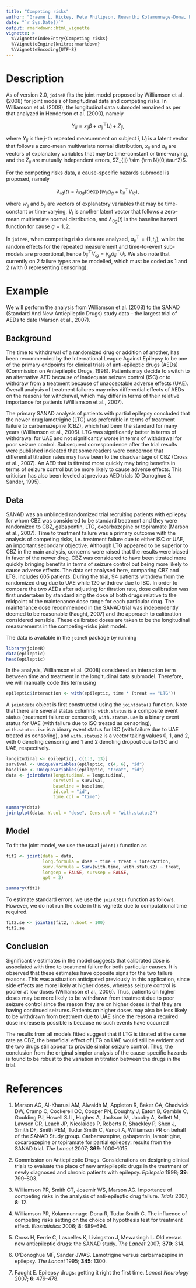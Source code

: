 ```yaml
---
title: "Competing risks"
author: "Graeme L. Hickey, Pete Philipson, Ruwanthi Kolamunnage-Dona, Paula Williamson"
date: "`r Sys.Date()`"
output: rmarkdown::html_vignette
vignette: >
  %\VignetteIndexEntry{Competing risks}
  %\VignetteEngine{knitr::rmarkdown}
  %\VignetteEncoding{UTF-8}
---
```


# Description

As of version 2.0, `joineR` fits the joint model proposed by Williamson et al. 
(2008) for joint models of longitudinal data and competing risks. In Williamson 
et al. (2008), the longitudinal data submodel remained as per that analyzed in 
Henderson et al. (2000), namely

$$Y_{ij} = x_{ij} \beta + a_{ij}^\top U_i + Z_{ij},$$

where $Y_{ij}$ is the $j$-th repeated measurement on subject $i$, $U_i$ is a 
latent vector that follows a zero-mean multivariate normal distribution, 
$x_{ij}$ and $a_{ij}$ are vectors of explanatory variables that may be 
time-constant or time-varying, and the $Z_{ij}$ are mutually independent errors,
$Z_{ij} \sim {\rm N}(0,\tau^2)$.

For the competing risks data, a cause-specific hazards submodel is proposed, 
namely

$$\lambda_{ig}(t) = \lambda_{0g}(t) \exp(w_{ij} \alpha_g + b_{ij}^\top 
V_{ig}),$$

where $w_{ij}$ and $b_{ij}$ are vectors of explanatory variables that may be 
time-constant or time-varying, $V_i$ is another latent vector that follows a
zero-mean multivariate normal distribution, and $\lambda_{0g}(t)$ is the baseline hazard function for cause $g = 1, 2$.

In `joineR`, when competing risks data are analysed, $a_{ij}^\top  = (1, 
t_{ij})$, whilst the random effects for the repeated measurement and 
time-to-event sub-models are proportional, hence $b_{ij}^\top V_{ig} = \gamma_g 
a_{ij}^\top U_i$. We also note that currently on 2 failure types are be 
modelled, which must be coded as 1 and 2 (with 0 representing censoring).

# Example

We will perform the analysis from Williamson et al. (2008) to the SANAD (Standard
And New Antiepileptic Drugs) study data -- the largest trial of AEDs to date 
(Marson et al., 2007).

## Background

The time to withdrawal of a randomized drug or addition of another, has been
recommended by the International League Against Epilepsy to be one of the
primary endpoints for clinical trials of anti-epileptic drugs (AEDs) (Commission
on Antiepileptic Drugs, 1998). Patients may decide to switch to an alternative
AED because of inadequate seizure control (ISC) or to withdraw from a treatment
because of unacceptable adverse effects (UAE). Overall analysis of treatment
failures may miss differential effects of AEDs on the reasons for withdrawal,
which may differ in terms of their relative importance for patients (Williamson
et al., 2007).

The primary SANAD analysis of patients with partial epilepsy concluded that the 
newer drug lamotrigine (LTG) was preferable in terms of treatment failure to 
carbamazepine (CBZ), which had been the standard for many years (Williamson et
al., 2006). LTG was significantly better in terms of withdrawal for UAE and not
significantly worse in terms of withdrawal for poor seizure control. Subsequent
correspondence after the trial results were published indicated that some
readers were concerned that differential titration rates may have been to the
disadvantage of CBZ (Cross et al., 2007). An AED that is titrated more quickly
may bring benefits in terms of seizure control but be more likely to cause
adverse effects. This criticism has also been leveled at previous AED trials
(O’Donoghue & Sander, 1995).

## Data 

SANAD was an unblinded randomized trial recruiting patients with epilepsy for
whom CBZ was considered to be standard treatment and they were randomized to
CBZ, gabapentin, LTG, oxcarbazepine or topiramate (Marson et al., 2007). Time to
treatment failure was a primary outcome with the analysis of competing risks,
i.e. treatment failure due to either ISC or UAE, an important secondary
objective. Although LTG appeared to be superior to CBZ in the main analysis,
concerns were raised that the results were biased in favor of the newer drug.
CBZ was considered to have been titrated more quickly bringing benefits in terms
of seizure control but being more likely to cause adverse effects. The data set
analysed here, comparing CBZ and LTG, includes 605 patients. During the trial,
94 patients withdrew from the randomized drug due to UAE while 120 withdrew due
to ISC. In order to compare the two AEDs after adjusting for titration rate,
dose calibration was first undertaken by standardizing the dose of both drugs
relative to the midpoint of the maintenance dose range for each particular drug.
The maintenance dose recommended in the SANAD trial was independently deemed to
be reasonable (Faught, 2007) and the approach to calibration considered
sensible. These calibrated doses are taken to be the longitudinal measurements
in the competing-risks joint model.

The data is available in the `joineR` package by running

```r
library(joineR)
data(epileptic)
head(epileptic)
```

In the analysis, Williamson et al. (2008) considered an interaction term between
time and treatment in the longitudinal data submodel. Therefore, we will
manually code this term using

```r
epileptic$interaction <- with(epileptic, time * (treat == "LTG"))
```

A `jointdata` object is first constructed using the `jointdata()` function. Note
that there are several status columns: `with.status` is a composite event status
(treatment failure or censored), `with.status.uae` is a binary event status for
UAE (with failure due to ISC treated as censoring), `with.status.isc` is a
binary event status for ISC (with failure due to UAE treated as censoring), and
`with.status2` is a vector taking values 0, 1, and 2, with 0 denoting censoring
and 1 and 2 denoting dropout due to ISC and UAE, respectively.

```r
longitudinal <- epileptic[, c(1:3, 13)]
survival <- UniqueVariables(epileptic, c(4, 6), "id")
baseline <- UniqueVariables(epileptic, "treat", "id")
data <- jointdata(longitudinal = longitudinal,
                  survival = survival,
                  baseline = baseline,
                  id.col = "id",
                  time.col = "time")

summary(data)
jointplot(data, Y.col = "dose", Cens.col = "with.status2")
```

## Model

To fit the joint model, we use the usual `joint()` function as

```r
fit2 <- joint(data = data,
              long.formula = dose ~ time + treat + interaction,
              surv.formula = Surv(with.time, with.status2) ~ treat,
              longsep = FALSE, survsep = FALSE,
              gpt = 3)

summary(fit2)
```

To estimate standard errors, we use the `jointSE()` function as follows.
However, we do not run the code in this vignette due to computational time
required.

```r
fit2.se <- jointSE(fit2, n.boot = 100)
fit2.se
```

## Conclusion

Significant $\gamma$ estimates in the model suggests that calibrated dose is
associated with time to treatment failure for both particular causes. It is
observed that these estimates have opposite signs for the two failure reasons.
This was a situation anticipated previously in this application, since side
effects are more likely at higher doses, whereas seizure control is poorer at
low doses (Williamson et al., 2006). Thus, patients on higher doses may be more
likely to be withdrawn from treatment due to poor seizure control since the
reason they are on higher doses is that they are having continued seizures.
Patients on higher doses may also be less likely to be withdrawn from treatment
due to UAE since the reason a required dose increase is possible is because no
such events have occurred

The results from all models fitted suggest that if LTG is titrated at the same
rate as CBZ, the beneficial effect of LTG on UAE would still be evident and the
two drugs still appear to provide similar seizure control. Thus, the conclusion
from the original simpler analysis of the cause-specific hazards is found to be
robust to the variation in titration between the drugs in the trial.

# References

1. Marson AG, Al-Kharusi AM, Alwaidh M, Appleton R, Baker GA, Chadwick DW, Cramp
C, Cockerell OC, Cooper PN, Doughty J, Eaton B, Gamble C, Goulding PJ, Howell
SJL, Hughes A, Jackson M, Jacoby A, Kellett M, Lawson GR, Leach JP, Nicolaides P,
Roberts R, Shackley P, Shen J, Smith DF, Smith PEM, Tudur Smith C, Vanoli A,
Williamson PR on behalf of the SANAD Study group. Carbamazepine, gabapentin,
lamotrigine, oxcarbazepine or topiramate for partial epilepsy: results from the
SANAD trial. *The Lancet* 2007; **369**: 1000–1015.

2. Commission on Antiepileptic Drugs. Considerations on designing clinical
trials to evaluate the place of new antiepileptic drugs in the treatment of
newly diagnosed and chronic patients with epilepsy. *Epilepsia* 1998; **39**:
799–803.

3. Williamson PR, Smith CT, Josemir WS, Marson AG. Importance of competing risks
in the analysis of anti-epileptic drug failure. *Trials* 2007; **8**: 12.

4. Williamson PR, Kolamnunnage-Dona R, Tudur Smith C. The influence of competing
risks setting on the choice of hypothesis test for treatment effect.
*Biostatistics* 2006; **8**: 689–694.

5. Cross H, Ferrie C, Lascelles K, Livingston J, Mewasingh L. Old versus new
antiepileptic drugs: the SANAD study. *The Lancet* 2007; **370**: 314.

6. O’Donoghue MF, Sander JWAS. Lamotrigine versus carbamazepine in epilepsy.
*The Lancet* 1995; **345**: 1300.

7. Faught E. Epilepsy drugs: getting it right the first time. *Lancet Neurology*
2007; **6**: 476–478.
